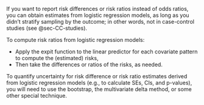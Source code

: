 
If you want to report risk differences or risk ratios instead of odds ratios,
you can obtain estimates from logistic regression models,
as long as you didn't stratify sampling by the outcome;
in other words, not in case-control studies
(see @sec-CC-studies).

To compute risk ratios from logistic regression models:

- Apply the expit function to the linear predictor for each covariate pattern
to compute the (estimated) risks,
- Then take the differences or ratios of the risks, as needed.

To quantify uncertainty for risk difference or risk ratio estimates
derived from logistic regression models
(e.g., to calculate SEs, CIs, and p-values),
you will need to use the
bootstrap,
the multivariate delta method,
or some other special technique.
